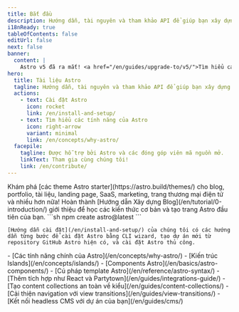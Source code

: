 ```yaml
---
title: Bắt đầu
description: Hướng dẫn, tài nguyên và tham khảo API để giúp bạn xây dựng với Astro — framework web cho các trang web hướng nội dung.
i18nReady: true
tableOfContents: false
editUrl: false
next: false
banner:
  content: |
    Astro v5 đã ra mắt! <a href="/en/guides/upgrade-to/v5/">Tìm hiểu cách nâng cấp trang web của bạn</a>
hero:
  title: Tài liệu Astro
  tagline: Hướng dẫn, tài nguyên và tham khảo API để giúp bạn xây dựng với Astro.
  actions:
    - text: Cài đặt Astro
      icon: rocket
      link: /en/install-and-setup/
    - text: Tìm hiểu các tính năng của Astro
      icon: right-arrow
      variant: minimal
      link: /en/concepts/why-astro/
  facepile:
    tagline: Được hỗ trợ bởi Astro và các đóng góp viên mã nguồn mở.
    linkText: Tham gia cùng chúng tôi!
    link: /en/contribute/
---
```



<CardGrid>
  <Card title="Bạn sẽ xây dựng gì với Astro?" icon="laptop">
    Khám phá [các theme Astro starter](https://astro.build/themes/) cho blog, portfolio, tài liệu, landing page, SaaS, marketing, trang thương mại điện tử và nhiều hơn nữa!
  </Card>

  <Card title="Tham gia tour hướng dẫn" icon="star">
    Hoàn thành [Hướng dẫn Xây dựng Blog](/en/tutorial/0-introduction/) giới thiệu để học các kiến thức cơ bản và tạo trang Astro đầu tiên của bạn.
  </Card>

  <SplitCard title="Bắt đầu dự án mới" icon="rocket">
    ```sh
    npm create astro@latest
    ```
    
    [Hướng dẫn cài đặt](/en/install-and-setup/) của chúng tôi có các hướng dẫn từng bước để cài đặt Astro bằng CLI wizard, tạo dự án mới từ repository GitHub Astro hiện có, và cài đặt Astro thủ công.
  </SplitCard>

  <ListCard title="Học tập" icon="open-book">
    - [Các tính năng chính của Astro](/en/concepts/why-astro/)
    - [Kiến trúc Islands](/en/concepts/islands/)
    - [Components Astro](/en/basics/astro-components/)
    - [Cú pháp template Astro](/en/reference/astro-syntax/)
  </ListCard>

  <ListCard title="Mở rộng" icon="puzzle">
    - [Thêm tích hợp như React và Partytown](/en/guides/integrations-guide/)
    - [Tạo content collections an toàn về kiểu](/en/guides/content-collections/)
    - [Cải thiện navigation với view transitions](/en/guides/view-transitions/)
    - [Kết nối headless CMS với dự án của bạn](/en/guides/cms/)
  </ListCard>
</CardGrid>

<Discord title="Có câu hỏi hoặc muốn tham gia?" cta="Tham gia Discord của chúng tôi"/>